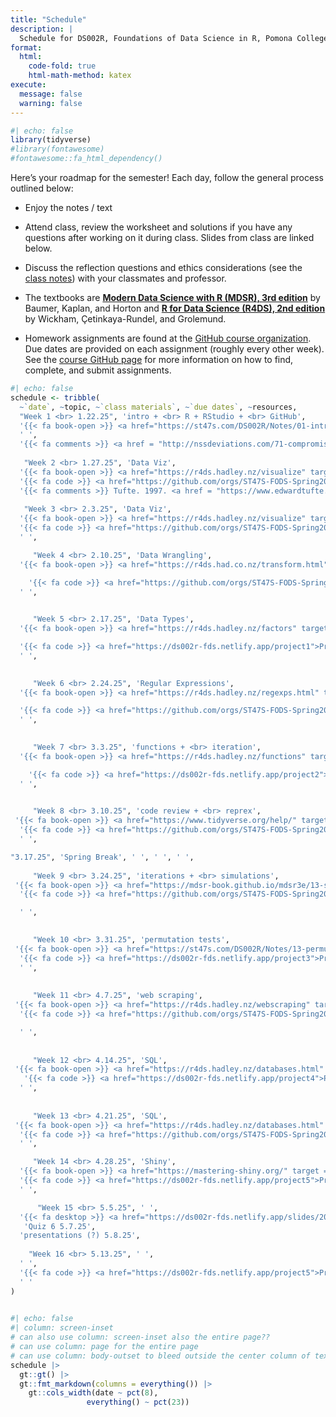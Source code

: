 ```yaml
---
title: "Schedule"
description: |
  Schedule for DS002R, Foundations of Data Science in R, Pomona College, Spring 2025
format:
  html:
    code-fold: true
    html-math-method: katex
execute: 
  message: false
  warning: false
---
```



<!-- Note to self:  this broke when i upgraded the gt package above 0.11.0 (to 0.11.1).  not sure why!  didn't like the function: gt::fmt_markdown(columns = everything())  -->



```r
#| echo: false
library(tidyverse)
#library(fontawesome)
#fontawesome::fa_html_dependency()
```

Here's your roadmap for the semester! Each day, follow the general process outlined below:

-   Enjoy the notes / text <i class="fas fa-book-open"></i>

-   Attend class, review the <i class="fas fa-pencil-alt"></i> worksheet and solutions if you have any questions after working on it during class.  <i class="fas fa-desktop"></i> Slides from class are linked below. 

-   Discuss the reflection questions <i class="fas fa-lightbulb"></i> and ethics considerations <i class="fas fa-balance-scale"></i> (see the <i class="fas fa-book-open"></i> <a href = "https://ds002r-fds.netlify.app/notes" target = "_blank">class notes</a>) with your classmates and professor.

-   The textbooks are <b> <a href = "https://mdsr-book.github.io/mdsr3e/" target = "_blank">Modern Data Science with R (MDSR), 3rd edition</a></b> by Baumer, Kaplan, and Horton and <b> <a href = "https://r4ds.hadley.nz/" target = "_blank">R for Data Science (R4DS), 2nd edition</a></b> by Wickham, Çetinkaya-Rundel, and Grolemund.

-   Homework assignments are found at the <a href = "https://github.com/orgs/ST47S-FODS-Spring2025/repositories" target = "_blank">GitHub course organization</a>.  Due dates are provided on each assignment (roughly every other week).  See the <a href = "https://ds002r-fds.netlify.app/github">course GitHub page</a> for more information on how to find, complete, and submit assignments.

<!--
In order to use the icons, you need the fontawesome extension, https://github.com/quarto-ext/fontawesome

quarto add quarto-ext/fontawesome
-->


```r
#| echo: false
schedule <- tribble(
  ~`date`, ~topic, ~`class materials`, ~`due dates`, ~resources,
  "Week 1 <br> 1.22.25", 'intro + <br> R + RStudio + <br> GitHub', 
  '{{< fa book-open >}} <a href="https://st47s.com/DS002R/Notes/01-intro.html" target = "_blank">Introduction</a> <br> {{< fa book-open >}} <a href="https://mdsr-book.github.io/mdsr3e/01-intro.html" target = "_blank"> MDSR Prologue</a> <br> {{< fa book-open >}} <a href = "https://www.openscapes.org/blog/2022/05/27/github-illustrated-series/" target = "_blank">Why Git? + monsters</a> <br> {{< fa desktop >}} <a href="https://ds002r-fds.netlify.app/slides/2025-01-22-intro.html" target = "_blank"> Introduction</a> <br> {{< fa pencil >}} <a href="https://ds002r-fds.netlify.app/handout/ws1_ds2_s25_DSproj.pdf" target = "_blank">WS 1 - DS project</a> ',
  ' ',
  '{{< fa comments >}} <a href = "http://nssdeviations.com/71-compromised-shoe-situation" target = "_blank">NSSD - Compromised Shoe Situation</a>',
  
   "Week 2 <br> 1.27.25", 'Data Viz', 
  '{{< fa book-open >}} <a href="https://r4ds.hadley.nz/visualize" target = "_blank"> R4DS Visualize</a> <br> {{< fa book-open >}} <a href="https://st47s.com/DS002R/Notes/10-grammar-graphics.html" target = "_blank">graphics</a> <br> {{< fa book-open >}} <a href="https://st47s.com/DS002R/Notes/11-ggplot.html" target = "_blank">ggplot</a> <br> {{< fa desktop >}} <a href="https://ds002r-fds.netlify.app/slides/2025-01-27-dataviz.html" target = "_blank"> Data Viz</a> <br> {{< fa pencil >}} <a href="https://ds002r-fds.netlify.app/handout/ws2_ds2_s25_R.pdf" target = "_blank">WS 2 - R</a> <br> {{< fa pencil >}} <a href="https://ds002r-fds.netlify.app/handout/ws3_ds2_s25_tufte.pdf" target = "_blank">WS 3 - Tufte</a>',
  '{{< fa code >}} <a href="https://github.com/orgs/ST47S-FODS-Spring2025/repositories" target = "_blank">HW 1</a> - due 1.30.25 (Thursday!)',
  '{{< fa comments >}} Tufte. 1997. <a href = "https://www.edwardtufte.com/book/visual-and-statistical-thinking-displays-of-evidence-for-making-decisions/" target = "_blank">Visual and Statistical Thinking: Displays of Evidence for Making Decisions</a>',
  
   "Week 3 <br> 2.3.25", 'Data Viz', 
  '{{< fa book-open >}} <a href="https://r4ds.hadley.nz/visualize" target = "_blank"> R4DS Visualize</a> <br> {{< fa book-open >}} <a href="https://st47s.com/DS002R/Notes/10-grammar-graphics.html" target = "_blank">graphics</a> <br> {{< fa book-open >}} <a href="https://st47s.com/DS002R/Notes/11-ggplot.html" target = "_blank">ggplot</a> <br> {{< fa desktop >}} <a href="https://ds002r-fds.netlify.app/slides/2025-01-27-dataviz.html" target = "_blank"> Data Viz</a> <br> {{< fa desktop >}} <a href="https://ds002r-fds.netlify.app/slides/2025-02-05-verbs.html" target = "_blank"> Data Verbs</a> <br> {{< fa pencil >}} <a href="https://ds002r-fds.netlify.app/handout/ws4_ds2_s25_ggplot.pdf" target = "_blank">WS 4 - ggplot</a> <br> {{< fa pencil >}} <a href="https://ds002r-fds.netlify.app/handout/ws5_ds2_s25_verbs.pdf" target = "_blank">WS 5 - Verbs</a>',
  '{{< fa code >}} <a href="https://github.com/orgs/ST47S-FODS-Spring2025/repositories" target = "_blank">HW 2</a> - due 2.3.25 (Monday going forward)',
  ' ',

     "Week 4 <br> 2.10.25", 'Data Wrangling', 
  '{{< fa book-open >}} <a href="https://r4ds.had.co.nz/transform.html" target = "_blank"> R4DS Transform</a> <br> {{< fa book-open >}} <a href="https://st47s.com/DS002R/Notes/07-wrangling.html" target = "_blank">wrangling</a> <br> {{< fa desktop >}} <a href="https://ds002r-fds.netlify.app/slides/2025-02-05-verbs.html" target = "_blank"> Data Verbs</a> <br> {{< fa desktop >}} <a href="https://ds002r-fds.netlify.app/slides/2025-02-10-pivotjoin.html" target = "_blank"> Pivot + Join</a> <br> {{< fa pencil >}} <a href="https://ds002r-fds.netlify.app/handout/ws6_ds2_s25_join.pdf" target = "_blank">WS 6 - Joining</a>',

    '{{< fa code >}} <a href="https://github.com/orgs/ST47S-FODS-Spring2025/repositories" target = "_blank">HW 3</a> - due 2.10.25 <br> Quiz 1 2.12.25',
  ' ',

  
     "Week 5 <br> 2.17.25", 'Data Types', 
  '{{< fa book-open >}} <a href="https://r4ds.hadley.nz/factors" target = "_blank"> R4DS Factors</a> <br> {{< fa book-open >}} <a href="https://r4ds.hadley.nz/strings" target = "_blank"> R4DS Strings</a> <br> {{< fa book-open >}} <a href="https://st47s.com/DS002R/Notes/08-text-analysis.html" target = "_blank">Text analysis</a> <br> {{< fa desktop >}} <a href="https://ds002r-fds.netlify.app/slides/2025-02-17-types.html" target = "_blank">Data Types</a> <br> {{< fa pencil >}} <a href="https://ds002r-fds.netlify.app/handout/ws7_ds2_s25_strings.pdf" target = "_blank">WS 7 - String Variables</a> <br> {{< fa pencil >}} <a href="https://ds002r-fds.netlify.app/handout/ws8_ds2_s25_factors.pdf" target = "_blank">WS 8 - Factor Variables</a>',

  '{{< fa code >}} <a href="https://ds002r-fds.netlify.app/project1">Project 1</a> - due 2.19.25',
  ' ',

  
     "Week 6 <br> 2.24.25", 'Regular Expressions', 
  '{{< fa book-open >}} <a href="https://r4ds.hadley.nz/regexps.html" target = "_blank"> R4DS Regular expressions</a> <br> {{< fa book-open >}} <a href="https://st47s.com/DS002R/Notes/09-reg-expr.html" target = "_blank">Regular expressions</a> <br> {{< fa desktop >}} <a href="https://ds002r-fds.netlify.app/slides/2025-02-24-regex.html" target = "_blank">Regular expressions</a> <br> {{< fa pencil >}} <a href="https://ds002r-fds.netlify.app/handout/ws9_ds2_s25_regex1.pdf" target = "_blank">WS 9 - Regular Expressions</a> ',

  '{{< fa code >}} <a href="https://github.com/orgs/ST47S-FODS-Spring2025/repositories" target = "_blank">HW 4</a> - due 2.25.25 (Tuesday going forward) <br> Quiz 2 2.26.25',
  ' ',

  
     "Week 7 <br> 3.3.25", 'functions + <br> iteration', 
  '{{< fa book-open >}} <a href="https://r4ds.hadley.nz/functions" target = "_blank"> R4DS Fuctions</a> <br>  {{< fa book-open >}} <a href="https://r4ds.hadley.nz/iteration" target = "_blank"> R4DS Iteration</a> <br>  {{< fa book-open >}} <a href="https://st47s.com/DS002R/Notes/12-iteration.html" target = "_blank">Functions + Iteration</a> <br> {{< fa desktop >}} <a href="https://ds002r-fds.netlify.app/slides/2025-03-03-funcmap.html" target = "_blank">functions + iteration</a> <br> {{< fa pencil >}} <a href="https://ds002r-fds.netlify.app/handout/ws10_ds2_s25_funcs.pdf" target = "_blank">WS 10 - Functions</a> <br> {{< fa pencil >}} <a href="https://ds002r-fds.netlify.app/handout/ws11_ds2_s25_map.pdf" target = "_blank">WS 11 - map</a>',

    '{{< fa code >}} <a href="https://ds002r-fds.netlify.app/project2">Project 2</a> - due 3.5.25',
  ' ',

  
     "Week 8 <br> 3.10.25", 'code review + <br> reprex', 
 '{{< fa book-open >}} <a href="https://www.tidyverse.org/help/" target = "_blank"> reproducible examples</a> <br>  {{< fa book-open >}} <a href="https://style.tidyverse.org/" target = "_blank"> Tidyverse style guide</a> <br>  {{< fa book-open >}} <a href="https://st47s.com/DS002R/Notes/16-reprex.html" target = "_blank">Reproducible examples</a> <br> {{< fa desktop >}} <a href="https://ds002r-fds.netlify.app/slides/2025-03-10-help.html" target = "_blank">help me help you</a> <br> {{< fa pencil >}} <a href="https://ds002r-fds.netlify.app/handout/ws12_ds2_s25_reprex.pdf" target = "_blank">WS 12 - help me help you</a> <br> {{< fa pencil >}} <a href="https://ds002r-fds.netlify.app/handout/ws13_ds2_s25_probsim.pdf" target = "_blank">WS 13 - probability sim</a>',
  '{{< fa code >}} <a href="https://github.com/orgs/ST47S-FODS-Spring2025/repositories" target = "_blank">HW 5</a> - due 3.11.25',
  ' ',

"3.17.25", 'Spring Break', ' ', ' ', ' ',
  
     "Week 9 <br> 3.24.25", 'iterations + <br> simulations', 
 '{{< fa book-open >}} <a href="https://mdsr-book.github.io/mdsr3e/13-simulation.html" target = "_blank"> MDSR Simulations</a> <br> {{< fa book-open >}} <a href="https://st47s.com/DS002R/Notes/12-iteration.html" target = "_blank">Iterations</a> <br> {{< fa desktop >}} <a href="https://ds002r-fds.netlify.app/slides/2025-03-12-iters.html" target = "_blank">Iterations</a> <br> {{< fa pencil >}} <a href="https://ds002r-fds.netlify.app/handout/ws14_ds2_s25_model-sim.pdf" target = "_blank">WS 14 - model simulation</a> <br> {{< fa pencil >}} <a href="https://ds002r-fds.netlify.app/handout/ws15_ds2_s25_helper.pdf" target = "_blank">WS 15 - helper & hinderer</a>',
  '{{< fa code >}} <a href="https://github.com/orgs/ST47S-FODS-Spring2025/repositories" target = "_blank">HW 6</a> - due 3.25.25 <br> Quiz 3 3.26.25',

  ' ',

  
     "Week 10 <br> 3.31.25", 'permutation tests', 
 '{{< fa book-open >}} <a href="https://st47s.com/DS002R/Notes/13-permutation-tests.html" target = "_blank">Permutation tests</a> <br> {{< fa desktop >}} <a href="https://ds002r-fds.netlify.app/slides/2025-03-26-perm.html" target = "_blank">Permutation tests</a> <br> {{< fa desktop >}} <a href="https://ds002r-fds.netlify.app/slides/2025-04-02-ethics.html" target = "_blank">Data Science Ethics</a> <br> {{< fa pencil >}} <a href="https://ds002r-fds.netlify.app/handout/ws16_ds2_s25_permtest.pdf" target = "_blank">WS 16 - permutation test</a> <br> {{< fa pencil >}} <a href="https://ds002r-fds.netlify.app/handout/ws17_ds2_s25_ethics.pdf" target = "_blank">WS 17 - ethics</a>',
  '{{< fa code >}} <a href="https://ds002r-fds.netlify.app/project3">Project 3</a> - due 4.2.25',
  ' ',
  
  
     "Week 11 <br> 4.7.25", 'web scraping', 
 '{{< fa book-open >}} <a href="https://r4ds.hadley.nz/webscraping" target = "_blank">R4DS Web scraping</a> <br> {{< fa book-open >}} <a href="https://st47s.com/DS002R/Notes/03-rvest.html" target = "_blank">Web scraping</a> <br> {{< fa desktop >}} <a href="https://ds002r-fds.netlify.app/slides/2025-04-07-webscrape.html" target = "_blank">Web scraping</a> <br> {{< fa pencil >}} <a href="https://ds002r-fds.netlify.app/handout/ws18_ds2_s25_css.pdf" target = "_blank">WS 18 - css selectors</a>',
  '{{< fa code >}} <a href="https://github.com/orgs/ST47S-FODS-Spring2025/repositories" target = "_blank">HW 7</a> - due 4.8.25 <br> Quiz 4 4.9.25',

  ' ',
  
  
     "Week 12 <br> 4.14.25", 'SQL', 
 '{{< fa book-open >}} <a href="https://r4ds.hadley.nz/databases.html" target = "_blank">R4DS Databases</a> <br> {{< fa book-open >}} <a href="https://mdsr-book.github.io/mdsr3e/15-sqlI.html" target = "_blank">MDSR Database querying</a> <br> {{< fa book-open >}} <a href="https://st47s.com/DS002R/Notes/04-sql-in-R.html" target = "_blank">SQL</a> <br> {{< fa desktop >}} <a href="https://ds002r-fds.netlify.app/slides/2025-04-14-db.html" target = "_blank">SQL DBMS</a> <br> {{< fa desktop >}} <a href="https://ds002r-fds.netlify.app/slides/2025-04-16-clauses.html" target = "_blank">SQL statements</a> <br> {{< fa pencil >}} <a href="https://ds002r-fds.netlify.app/handout/ws19_ds2_s25_sql1.pdf" target = "_blank">WS 19 - SQL database</a> <br> {{< fa pencil >}} <a href="https://ds002r-fds.netlify.app/handout/ws20_ds2_s25_sql2.pdf" target = "_blank">WS 20 - SQL statements</a>',
   '{{< fa code >}} <a href="https://ds002r-fds.netlify.app/project4">Project 4</a> - due 4.16.25',
  ' ',
  
  
     "Week 13 <br> 4.21.25", 'SQL', 
 '{{< fa book-open >}} <a href="https://r4ds.hadley.nz/databases.html" target = "_blank">R4DS Databases</a> <br> {{< fa book-open >}} <a href="https://mdsr-book.github.io/mdsr3e/15-sqlI.html" target = "_blank">MDSR Database querying</a> <br> {{< fa book-open >}} <a href="https://st47s.com/DS002R/Notes/06-sql-joins.html" target = "_blank">SQL joins</a> <br> {{< fa desktop >}} <a href="https://ds002r-fds.netlify.app/slides/2025-04-21-joins.html" target = "_blank">SQL joins</a> <br> {{< fa pencil >}} <a href="https://ds002r-fds.netlify.app/handout/ws21_ds2_s25_sql3.pdf" target = "_blank">WS 21 - writing SQL</a>',
  '{{< fa code >}} <a href="https://github.com/orgs/ST47S-FODS-Spring2025/repositories" target = "_blank">HW 8</a> - due 4.22.25 <br> Quiz 5 4.23.25',
  ' ',

     "Week 14 <br> 4.28.25", 'Shiny', 
  '{{< fa book-open >}} <a href="https://mastering-shiny.org/" target = "_blank">Matering Shiny</a> <br> {{< fa book-open >}} <a href="https://mdsr-book.github.io/mdsr3e/14-datavizIII.html#sec-shiny" target = "_blank">MDSR Interactive web apps with Shiny</a> <br> {{< fa book-open >}} <a href="https://st47s.com/DS002R/Notes/12-shiny.html" target = "_blank">Shiny</a> <br> {{< fa desktop >}} <a href="https://ds002r-fds.netlify.app/slides/2025-04-30-shiny.html" target = "_blank">Shiny</a> <br> {{< fa pencil >}} <a href="https://ds002r-fds.netlify.app/handout/ws22_ds2_s25_sql4.pdf" target = "_blank">WS 22 - SQL Joins</a> <br> {{< fa pencil >}} <a href="https://ds002r-fds.netlify.app/handout/ws23_ds2_s25_shiny.pdf" target = "_blank">WS 23 - Shiny</a>',
  '{{< fa code >}} <a href="https://ds002r-fds.netlify.app/project5">Project 5</a> - due 4.30.25',
  ' ',

      "Week 15 <br> 5.5.25", ' ', 
  '{{< fa desktop >}} <a href="https://ds002r-fds.netlify.app/slides/2025-05-05-fin.html" target = "_blank">Fin</a> ',
   'Quiz 6 5.7.25',
  'presentations (?) 5.8.25',
  
    "Week 16 <br> 5.13.25", ' ', 
  ' ',
  '{{< fa code >}} <a href="https://ds002r-fds.netlify.app/project5">Project 6</a> - due 5.13.25 <br> + presentations (?)',
  ' '
)
  
```

```r
#| echo: false
#| column: screen-inset
# can also use column: screen-inset also the entire page??
# can use column: page for the entire page
# can use column: body-outset to bleed outside the center column of text
schedule |> 
  gt::gt() |> 
  gt::fmt_markdown(columns = everything()) |> 
    gt::cols_width(date ~ pct(8),
                 everything() ~ pct(23)) 
```





